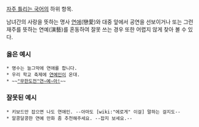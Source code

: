 [[자주 틀리는 국어]]의 하위 항목.

남녀간의 사랑을 뜻하는 명사 [[연애]](戀愛)와 대중 앞에서 공연을 선보이거나 또는 그런 재주를 뜻하는 연예(演藝)를 혼동하여 잘못 쓰는 경우 또한 어렵지 않게 찾아 볼 수 있다.

=== 옳은 예시 ===
 * 명수는 늘그막에 연애를 합니다.
 * 우리 학교 축제에 [[연예인]]이 온대.
 * ~~[["무한도전"연~예~아!]]~~

=== 잘못된 예시 ===
 * 키보드만 잡으면 나도 연애인. --아마도 [wiki:"에로게" 이걸] 말하는 걸지도--
 * 알콩달콩한 연예 만화 좀 추천해주세요. --잡지 보세요.--
